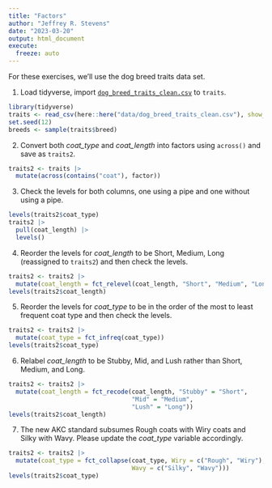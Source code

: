 ```yaml
---
title: "Factors"
author: "Jeffrey R. Stevens"
date: "2023-03-20"
output: html_document
execute:
  freeze: auto
---
```


For these exercises, we'll use the dog breed traits data set. 

1. Load tidyverse, import [`dog_breed_traits_clean.csv`](https://jeffreyrstevens.quarto.pub/dpavir/data/dog_breed_traits_clean.csv) to `traits`.

```r
library(tidyverse)
traits <- read_csv(here::here("data/dog_breed_traits_clean.csv"), show_col_types = FALSE)
set.seed(12)
breeds <- sample(traits$breed)
```


2. Convert both _coat_type_ and _coat_length_ into factors using `across()` and save as `traits2`.

```r
traits2 <- traits |> 
  mutate(across(contains("coat"), factor))
```


3. Check the levels for both columns, one using a pipe and one without using a pipe.

```r
levels(traits2$coat_type)
traits2 |> 
  pull(coat_length) |> 
  levels()
```

4. Reorder the levels for _coat_length_ to be Short, Medium, Long (reassigned to `traits2`) and then check the levels.

```r
traits2 <- traits2 |> 
  mutate(coat_length = fct_relevel(coat_length, "Short", "Medium", "Long"))
levels(traits2$coat_length)
```

5. Reorder the levels for _coat_type_ to be in the order of the most to least frequent coat type and then check the levels.

```r
traits2 <- traits2 |> 
  mutate(coat_type = fct_infreq(coat_type))
levels(traits2$coat_type)
```

6. Relabel _coat_length_ to be Stubby, Mid, and Lush rather than Short, Medium, and Long.

```r
traits2 <- traits2 |> 
  mutate(coat_length = fct_recode(coat_length, "Stubby" = "Short",
                                  "Mid" = "Medium",
                                  "Lush" = "Long"))
levels(traits2$coat_length)
```

7. The new AKC standard subsumes Rough coats with Wiry coats and Silky with Wavy. Please update the _coat_type_ variable accordingly.

```r
traits2 <- traits2 |> 
  mutate(coat_type = fct_collapse(coat_type, Wiry = c("Rough", "Wiry"),
                                  Wavy = c("Silky", "Wavy")))
levels(traits2$coat_type)
```

